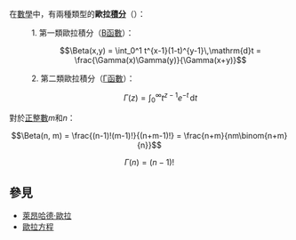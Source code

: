 {{noteTA
|1=zh-hans:萊昂哈德;zh-hk:李安納;zh-tw:李昂哈德;
}}
在[[數學|數學]]中，有兩種類型的'''歐拉[[積分|積分]]'''（{{lang|en|Euler integral}}）：

:1. 第一類歐拉積分（[[Β函數|Β函數]]）：
::<math>\Beta(x,y) = \int_0^1 t^{x-1}(1-t)^{y-1}\,\mathrm{d}t = \frac{\Gamma(x)\Gamma(y)}{\Gamma(x+y)}</math>
:2. 第二類歐拉積分（[[Γ函數|Γ函數]]）：
::<math>\Gamma(z) = \int_0^\infty  t^{z-1}e^{-t}\,\mathrm{d}t</math>

對於[[正整數|正整數]]<math>m</math>和<math>n</math>：
:<math>\Beta(n, m) = \frac{(n-1)!(m-1)!}{(n+m-1)!} = \frac{n+m}{nm\binom{n+m}{n}}</math>
:<math>\Gamma(n) = (n-1)!</math>

== 參見 ==
* [[萊昂哈德·歐拉|萊昂哈德·歐拉]]
* [[歐拉方程|歐拉方程]]

{{disambig}}